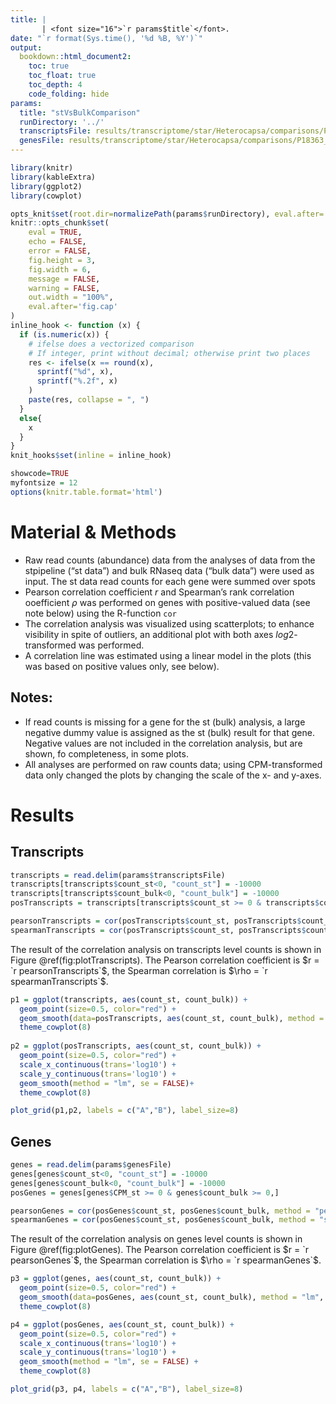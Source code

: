 ```yaml
---
title: | 
       | <font size="16">`r params$title`</font>.
date: "`r format(Sys.time(), '%d %B, %Y')`"
output: 
  bookdown::html_document2:
    toc: true
    toc_float: true
    toc_depth: 4
    code_folding: hide
params:
  title: "stVsBulkComparison"
  runDirectory: '../'
  transcriptsFile: results/transcriptome/star/Heterocapsa/comparisons/P18363_103.mRNA.transcripts.stAndBulkAbundance.tsv
  genesFile: results/transcriptome/star/Heterocapsa/comparisons/P18363_103.mRNA.genes.stAndBulkAbundance.tsv
---
```


```r
library(knitr)
library(kableExtra)
library(ggplot2)
library(cowplot)

opts_knit$set(root.dir=normalizePath(params$runDirectory), eval.after='fig.cap') # needed to get working dir right
knitr::opts_chunk$set(
	eval = TRUE,
	echo = FALSE,
	error = FALSE,
	fig.height = 3,
	fig.width = 6,
	message = FALSE,
	warning = FALSE,
	out.width = "100%",
	eval.after='fig.cap'
)
inline_hook <- function (x) {
  if (is.numeric(x)) {
    # ifelse does a vectorized comparison
    # If integer, print without decimal; otherwise print two places
    res <- ifelse(x == round(x),
      sprintf("%d", x),
      sprintf("%.2f", x)
    )
    paste(res, collapse = ", ")
  }
  else{
    x
  }
}
knit_hooks$set(inline = inline_hook)

showcode=TRUE
myfontsize = 12
options(knitr.table.format='html')

```

# Material & Methods

- Raw read counts (abundance) data from the analyses of data from the stpipeline ("st data") and bulk RNaseq data ("bulk data") were used as input. The st data read counts for each gene were summed over spots
- Pearson correlation coefficient $r$ and Spearman's rank correlation ooefficient $\rho$  was performed on genes with positive-valued data (see note below) using the R-function `cor`
- The correlation analysis was visualized using scatterplots; to enhance visibility in spite of outliers, an additional plot with both axes $log2$-transformed was performed.
- A correlation line was estimated using a linear model in the plots (this was based on positive values only, see below).

## Notes:

- If read counts is missing for a gene for the st (bulk) analysis, a large negative dummy value is assigned as the st (bulk) result for that gene. Negative values are not included in the correlation analysis, but are shown, fo completeness, in some plots.
- All analyses are performed on raw counts data; using CPM-transformed data only changed the plots by changing the scale of the x- and y-axes.

# Results

## Transcripts
```r

transcripts = read.delim(params$transcriptsFile)
transcripts[transcripts$count_st<0, "count_st"] = -10000
transcripts[transcripts$count_bulk<0, "count_bulk"] = -10000
posTranscripts = transcripts[transcripts$count_st >= 0 & transcripts$count_bulk >= 0,]

pearsonTranscripts = cor(posTranscripts$count_st, posTranscripts$count_bulk, method = "pearson")
spearmanTranscripts = cor(posTranscripts$count_st, posTranscripts$count_bulk, method = "spearman")

```

The result of the correlation analysis on transcripts level counts is shown in Figure \@ref(fig:plotTranscripts). The Pearson correlation coefficient is $r = `r pearsonTranscripts`$, the Spearman correlation is $\rho = `r spearmanTranscripts`$.

```r

p1 = ggplot(transcripts, aes(count_st, count_bulk)) +
  geom_point(size=0.5, color="red") + 
  geom_smooth(data=posTranscripts, aes(count_st, count_bulk), method = "lm", se = FALSE)+
  theme_cowplot(8)
  
p2 = ggplot(posTranscripts, aes(count_st, count_bulk)) +
  geom_point(size=0.5, color="red") + 
  scale_x_continuous(trans='log10') +
  scale_y_continuous(trans='log10') +
  geom_smooth(method = "lm", se = FALSE)+
  theme_cowplot(8)

plot_grid(p1,p2, labels = c("A","B"), label_size=8)
```

## Genes

```r
genes = read.delim(params$genesFile)
genes[genes$count_st<0, "count_st"] = -10000
genes[genes$count_bulk<0, "count_bulk"] = -10000
posGenes = genes[genes$CPM_st >= 0 & genes$count_bulk >= 0,]

pearsonGenes = cor(posGenes$count_st, posGenes$count_bulk, method = "pearson")
spearmanGenes = cor(posGenes$count_st, posGenes$count_bulk, method = "spearman")
```
The result of the correlation analysis on genes level counts is shown in Figure \@ref(fig:plotGenes). The Pearson correlation coefficient is  $r = `r pearsonGenes`$, the Spearman correlation is $\rho = `r spearmanGenes`$.

```r

p3 = ggplot(genes, aes(count_st, count_bulk)) +
  geom_point(size=0.5, color="red") + 
  geom_smooth(data=posGenes, aes(count_st, count_bulk), method = "lm", se = FALSE) +
  theme_cowplot(8)

p4 = ggplot(posGenes, aes(count_st, count_bulk)) +
  geom_point(size=0.5, color="red") + 
  scale_x_continuous(trans='log10') +
  scale_y_continuous(trans='log10') + 
  geom_smooth(method = "lm", se = FALSE) +
  theme_cowplot(8)

plot_grid(p3, p4, labels = c("A","B"), label_size=8)

```
